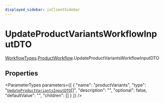 ```yaml
---
displayed_sidebar: jsClientSidebar
---
```



# UpdateProductVariantsWorkflowInputDTO

[WorkflowTypes](../../internal-1/modules/admin_discounts.internal.internal-1.WorkflowTypes.mdx).[ProductWorkflow](../../WorkflowTypes/modules/admin_discounts.internal.internal-1.WorkflowTypes.ProductWorkflow.mdx).UpdateProductVariantsWorkflowInputDTO

## Properties

<ParameterTypes parameters={[
  {
    "name": "productVariants",
    "type": "[`UpdateProductVariantsInputDTO`](admin_discounts.internal.internal-1.WorkflowTypes.ProductWorkflow.UpdateProductVariantsInputDTO.mdx)[]",
    "description": "",
    "optional": false,
    "defaultValue": "",
    "children": []
  }
]} />

